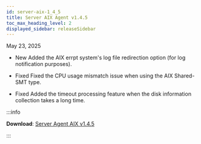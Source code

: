 ```yaml
---
id: server-aix-1_4_5
title: Server AIX Agent v1.4.5
toc_max_heading_level: 2
displayed_sidebar: releaseSidebar
---
```


May 23, 2025

- <Status priority='1'>New</Status> Added the AIX errpt system's log file redirection option (for log notification purposes).

- <Status priority='0'>Fixed</Status> Fixed the CPU usage mismatch issue when using the AIX Shared-SMT type.

- <Status priority='0'>Fixed</Status> Added the timeout processing feature when the disk information collection takes a long time.

:::info 

**Download**: [Server Agent AIX v1.4.5](https://repo.whatap.io/aix/noarch/whatap-infra-1.4-5.aix6.1.noarch.rpm)

:::

